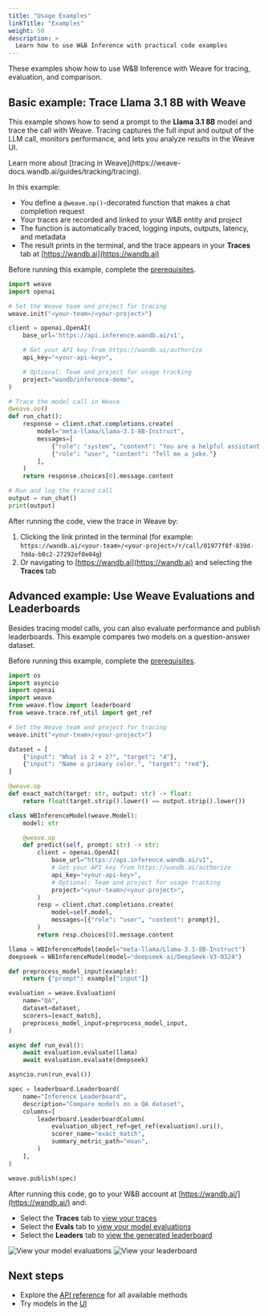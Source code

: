 ```yaml
---
title: "Usage Examples"
linkTitle: "Examples"
weight: 50
description: >
  Learn how to use W&B Inference with practical code examples
---
```


These examples show how to use W&B Inference with Weave for tracing, evaluation, and comparison.

## Basic example: Trace Llama 3.1 8B with Weave

This example shows how to send a prompt to the **Llama 3.1 8B** model and trace the call with Weave. Tracing captures the full input and output of the LLM call, monitors performance, and lets you analyze results in the Weave UI.

<Tip>
Learn more about [tracing in Weave](https://weave-docs.wandb.ai/guides/tracking/tracing).
</Tip>

In this example:
- You define a `@weave.op()`-decorated function that makes a chat completion request
- Your traces are recorded and linked to your W&B entity and project
- The function is automatically traced, logging inputs, outputs, latency, and metadata
- The result prints in the terminal, and the trace appears in your **Traces** tab at [https://wandb.ai](https://wandb.ai)

Before running this example, complete the [prerequisites](/inference/prerequisites/).

```python
import weave
import openai

# Set the Weave team and project for tracing
weave.init("<your-team>/<your-project>")

client = openai.OpenAI(
    base_url='https://api.inference.wandb.ai/v1',

    # Get your API key from https://wandb.ai/authorize
    api_key="<your-api-key>",

    # Optional: Team and project for usage tracking
    project="wandb/inference-demo",
)

# Trace the model call in Weave
@weave.op()
def run_chat():
    response = client.chat.completions.create(
        model="meta-llama/Llama-3.1-8B-Instruct",
        messages=[
            {"role": "system", "content": "You are a helpful assistant."},
            {"role": "user", "content": "Tell me a joke."}
        ],
    )
    return response.choices[0].message.content

# Run and log the traced call
output = run_chat()
print(output)
```

After running the code, view the trace in Weave by:
1. Clicking the link printed in the terminal (for example: `https://wandb.ai/<your-team>/<your-project>/r/call/01977f8f-839d-7dda-b0c2-27292ef0e04g`)
2. Or navigating to [https://wandb.ai](https://wandb.ai) and selecting the **Traces** tab

## Advanced example: Use Weave Evaluations and Leaderboards

Besides tracing model calls, you can also evaluate performance and publish leaderboards. This example compares two models on a question-answer dataset.

Before running this example, complete the [prerequisites](/inference/prerequisites/).

```python
import os
import asyncio
import openai
import weave
from weave.flow import leaderboard
from weave.trace.ref_util import get_ref

# Set the Weave team and project for tracing
weave.init("<your-team>/<your-project>")

dataset = [
    {"input": "What is 2 + 2?", "target": "4"},
    {"input": "Name a primary color.", "target": "red"},
]

@weave.op
def exact_match(target: str, output: str) -> float:
    return float(target.strip().lower() == output.strip().lower())

class WBInferenceModel(weave.Model):
    model: str

    @weave.op
    def predict(self, prompt: str) -> str:
        client = openai.OpenAI(
            base_url="https://api.inference.wandb.ai/v1",
            # Get your API key from https://wandb.ai/authorize
            api_key="<your-api-key>",
            # Optional: Team and project for usage tracking
            project="<your-team>/<your-project>",
        )
        resp = client.chat.completions.create(
            model=self.model,
            messages=[{"role": "user", "content": prompt}],
        )
        return resp.choices[0].message.content

llama = WBInferenceModel(model="meta-llama/Llama-3.1-8B-Instruct")
deepseek = WBInferenceModel(model="deepseek-ai/DeepSeek-V3-0324")

def preprocess_model_input(example):
    return {"prompt": example["input"]}

evaluation = weave.Evaluation(
    name="QA",
    dataset=dataset,
    scorers=[exact_match],
    preprocess_model_input=preprocess_model_input,
)

async def run_eval():
    await evaluation.evaluate(llama)
    await evaluation.evaluate(deepseek)

asyncio.run(run_eval())

spec = leaderboard.Leaderboard(
    name="Inference Leaderboard",
    description="Compare models on a QA dataset",
    columns=[
        leaderboard.LeaderboardColumn(
            evaluation_object_ref=get_ref(evaluation).uri(),
            scorer_name="exact_match",
            summary_metric_path="mean",
        )
    ],
)

weave.publish(spec)
```

After running this code, go to your W&B account at [https://wandb.ai/](https://wandb.ai/) and:

- Select the **Traces** tab to [view your traces](https://weave-docs.wandb.ai/guides/tracking/tracing)
- Select the **Evals** tab to [view your model evaluations](https://weave-docs.wandb.ai/guides/core-types/evaluations)
- Select the **Leaders** tab to [view the generated leaderboard](https://weave-docs.wandb.ai/guides/core-types/leaderboards)

<Frame>
    <img src="/images/inference/inference-advanced-evals.png" alt="View your model evaluations"  />
</Frame>

<Frame>
    <img src="/images/inference/inference-advanced-leaderboard.png" alt="View your leaderboard"  />
</Frame>

## Next steps

- Explore the [API reference](/inference/api-reference/) for all available methods
- Try models in the [UI](/inference/ui-guide/)
